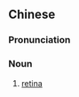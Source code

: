 {{also|视网膜}}
==Chinese==
{{zh-forms|s=视网膜|type=12}}

===Pronunciation===
{{zh-pron
|m=shìwǎng膜
|c=si6 mong5 mok2
|cat=n
}}

===Noun===
{{zh-noun}}

# [[retina]]

{{zh-cat|Anatomy}}